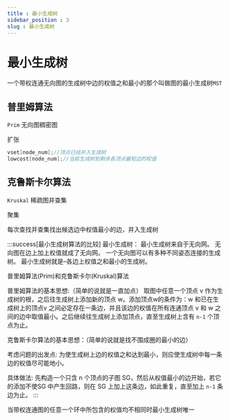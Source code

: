 ```yaml
---
title : 最小生成树
sidebar_position : 3
slug : 最小生成树
---
```

# 最小生成树


一个带权连通无向图的生成树中边的权值之和最小的那个叫做图的最小生成树`MST`

## 普里姆算法

`Prim`
无向图稠密图

扩张

```cpp
vset[node_num];//顶点已经并入生成树
lowcost[node_num];//当前生成树到剩余各顶点最短边的权值
```

## 克鲁斯卡尔算法
`Kruskal`
稀疏图并查集

聚集

每次查找并查集找出候选边中权值最小的边，并入生成树

:::success[最小生成树算法的比较]
最小生成树： 最小生成树来自于无向网。 无向图在边上加上权值就成了无向网。 一个无向图可以有多种不同姿态连接的生成树。 最小生成树就是–各边上权值之和最小的生成树。

普里姆算法(Prim)和克鲁斯卡尔(Kruskal)算法

普里姆算法的基本思想:（简单的说就是一直加点） 取图中任意一个顶点 v 作为生成树的根，之后往生成树上添加新的顶点 w。添加顶点w的条件为：w 和已在生成树上的顶点v 之间必定存在一条边，并且该边的权值在所有连通顶点 v 和 w 之间的边中取值最小。之后继续往生成树上添加顶点，直至生成树上含有 `n-1` 个顶点为止。

克鲁斯卡尔算法的基本思想：（简单的说就是找不围成圈的最小的边）

考虑问题的出发点: 为使生成树上边的权值之和达到最小，则应使生成树中每一条边的权值尽可能地小。

具体做法: 先构造一个只含 n 个顶点的子图 SG，然后从权值最小的边开始，若它的添加不使SG 中产生回路，则在 SG 上加上这条边，如此重复，直至加上 `n-1` 条边为止。
:::

当带权连通图的任意一个环中所包含的权值均不相同时最小生成树唯一
